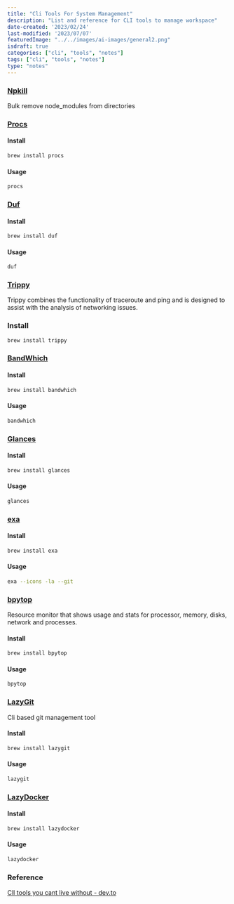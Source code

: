 ```yaml
---
title: "Cli Tools For System Management"
description: "List and reference for CLI tools to manage workspace"
date-created: '2023/02/24'
last-modified: '2023/07/07'
featuredImage: "../../images/ai-images/general2.png"
isdraft: true
categories: ["cli", "tools", "notes"]
tags: ["cli", "tools", "notes"]
type: "notes"
---
```


### [Npkill](https://www.npmjs.com/package/npkill)

Bulk remove node_modules from directories

### [Procs](https://github.com/dalance/procs)

#### Install 

```sh 
brew install procs
```

#### Usage 

```sh 
procs
```


### [Duf](https://github.com/muesli/duf)

#### Install 

```sh 
brew install duf
```

#### Usage 

```sh 
duf
```


### [Trippy](https://github.com/fujiapple852/trippy)

Trippy combines the functionality of traceroute and ping and is designed to assist with the analysis of networking issues.

### Install 

```sh
brew install trippy
```

### [BandWhich](https://github.com/imsnif/bandwhich)

#### Install 

```sh 
brew install bandwhich
```

#### Usage 

```sh 
bandwhich
```


### [Glances](https://github.com/nicolargo/glances)

#### Install 

```sh 
brew install glances
```

#### Usage 

```sh 
glances
```


### [exa](https://github.com/ogham/exa)

#### Install 

```sh 
brew install exa
```

#### Usage 

```sh 
exa --icons -la --git
```

### [bpytop](https://github.com/aristocratos/bpytop)

Resource monitor that shows usage and stats for processor, memory, disks, network and processes.

#### Install 

```sh
brew install bpytop
```

#### Usage 

```sh 
bpytop
```


### [LazyGit](https://github.com/jesseduffield/lazygit)

Cli based git management tool 

#### Install 

```sh
brew install lazygit
```

#### Usage 

```sh 
lazygit
```

### [LazyDocker](https://github.com/jesseduffield/lazydocker)

#### Install 

```sh 
brew install lazydocker
```

#### Usage 

```sh 
lazydocker
```

### Reference 

[ClI tools you cant live without - dev.to](https://dev.to/lissy93/cli-tools-you-cant-live-without-57f6)